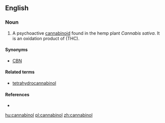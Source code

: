 ==English==

===Noun===
{{en-noun|-}}

# {{organic compound}} A psychoactive [[cannabinoid]] found in the hemp plant ''Cannabis sativa''. It is an oxidation product of  (THC).

====Synonyms====
* [[CBN]] {{qualifier|abbreviation}}

====Related terms====
* [[tetrahydrocannabinol]]

====References====
* {{pedialite}}

[[hu:cannabinol]]
[[pl:cannabinol]]
[[zh:cannabinol]]